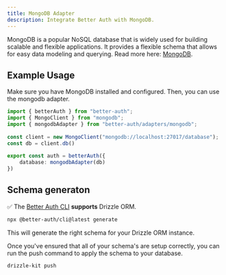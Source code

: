 ```yaml
---
title: MongoDB Adapter
description: Integrate Better Auth with MongoDB.
---
```


MongoDB is a popular NoSQL database that is widely used for building scalable and flexible applications. It provides a flexible schema that allows for easy data modeling and querying.
Read more here: [MongoDB](https://www.mongodb.com/).

## Example Usage

Make sure you have MongoDB installed and configured.
Then, you can use the mongodb adapter.

```ts title="auth.ts"
import { betterAuth } from "better-auth";
import { MongoClient } from "mongodb";
import { mongodbAdapter } from "better-auth/adapters/mongodb";
 
const client = new MongoClient("mongodb://localhost:27017/database");
const db = client.db()
 
export const auth = betterAuth({
    database: mongodbAdapter(db)
})
```

## Schema generaton

✅ The [Better Auth CLI](/docs/concepts/cli) **supports** Drizzle ORM.

```bash title="Terminal"
npx @better-auth/cli@latest generate
```

This will generate the right schema for your Drizzle ORM instance.

Once you've ensured that all of your schema's are setup correctly, you can run the push command to apply the schema to your database.

```bash title="Terminal"
drizzle-kit push
```
